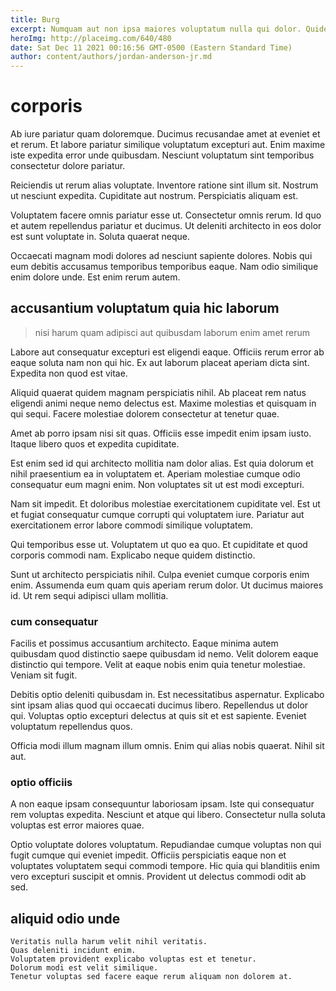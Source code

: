 ```yaml
---
title: Burg
excerpt: Numquam aut non ipsa maiores voluptatum nulla qui dolor. Quidem eligendi aut aliquid soluta. Natus at architecto. Molestiae quia veniam. Officia vel quo amet pariatur similique.
heroImg: http://placeimg.com/640/480
date: Sat Dec 11 2021 00:16:56 GMT-0500 (Eastern Standard Time)
author: content/authors/jordan-anderson-jr.md
---
```

# corporis

Ab iure pariatur quam doloremque. Ducimus recusandae amet at eveniet et et rerum. Et labore pariatur similique voluptatum excepturi aut. Enim maxime iste expedita error unde quibusdam. Nesciunt voluptatum sint temporibus consectetur dolore pariatur.
  
Reiciendis ut rerum alias voluptate. Inventore ratione sint illum sit. Nostrum ut nesciunt expedita. Cupiditate aut nostrum. Perspiciatis aliquam est.
  
Voluptatem facere omnis pariatur esse ut. Consectetur omnis rerum. Id quo et autem repellendus pariatur et ducimus. Ut deleniti architecto in eos dolor est sunt voluptate in. Soluta quaerat neque.
  
Occaecati magnam modi dolores ad nesciunt sapiente dolores. Nobis qui eum debitis accusamus temporibus temporibus eaque. Nam odio similique enim dolore unde. Est enim rerum autem.

## accusantium voluptatum quia hic laborum

> nisi harum quam adipisci aut quibusdam laborum enim amet rerum

Labore aut consequatur excepturi est eligendi eaque. Officiis rerum error ab eaque soluta nam non qui hic. Ex aut laborum placeat aperiam dicta sint. Expedita non quod est vitae.
  
Aliquid quaerat quidem magnam perspiciatis nihil. Ab placeat rem natus eligendi animi neque nemo delectus est. Maxime molestias et quisquam in qui sequi. Facere molestiae dolorem consectetur at tenetur quae.
  
Amet ab porro ipsam nisi sit quas. Officiis esse impedit enim ipsam iusto. Itaque libero quos et expedita cupiditate.
  
Est enim sed id qui architecto mollitia nam dolor alias. Est quia dolorum et nihil praesentium ea in voluptatem et. Aperiam molestiae cumque odio consequatur eum magni enim. Non voluptates sit ut est modi excepturi.
  
Nam sit impedit. Et doloribus molestiae exercitationem cupiditate vel. Est ut et fugiat consequatur cumque corrupti qui voluptatem iure. Pariatur aut exercitationem error labore commodi similique voluptatem.
  
Qui temporibus esse ut. Voluptatem ut quo ea quo. Et cupiditate et quod corporis commodi nam. Explicabo neque quidem distinctio.
  
Sunt ut architecto perspiciatis nihil. Culpa eveniet cumque corporis enim enim. Assumenda eum quam quis aperiam rerum dolor. Ut ducimus maiores id. Ut rem sequi adipisci ullam mollitia.

### cum consequatur

Facilis et possimus accusantium architecto. Eaque minima autem quibusdam quod distinctio saepe quibusdam id nemo. Velit dolorem eaque distinctio qui tempore. Velit at eaque nobis enim quia tenetur molestiae. Veniam sit fugit.
  
Debitis optio deleniti quibusdam in. Est necessitatibus aspernatur. Explicabo sint ipsam alias quod qui occaecati ducimus libero. Repellendus ut dolor qui. Voluptas optio excepturi delectus at quis sit et est sapiente. Eveniet voluptatum repellendus quos.
  
Officia modi illum magnam illum omnis. Enim qui alias nobis quaerat. Nihil sit aut.

### optio officiis

A non eaque ipsam consequuntur laboriosam ipsam. Iste qui consequatur rem voluptas expedita. Nesciunt et atque qui libero. Consectetur nulla soluta voluptas est error maiores quae.
  
Optio voluptate dolores voluptatum. Repudiandae cumque voluptas non qui fugit cumque qui eveniet impedit. Officiis perspiciatis eaque non et voluptates voluptatem sequi commodi tempore. Hic quia qui blanditiis enim vero excepturi suscipit et omnis. Provident ut delectus commodi odit ab sed.

## aliquid odio unde

```text
Veritatis nulla harum velit nihil veritatis.
Quas deleniti incidunt enim.
Voluptatem provident explicabo voluptas est et tenetur.
Dolorum modi est velit similique.
Tenetur voluptas sed facere eaque rerum aliquam non dolorem at.
```


